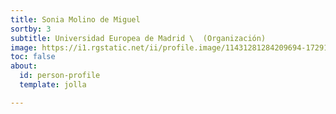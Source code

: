 ```yaml
---
title: Sonia Molino de Miguel
sortby: 3
subtitle: Universidad Europea de Madrid \  (Organización)
image: https://i1.rgstatic.net/ii/profile.image/11431281284209694-1729158710083_Q128/Sonia-Molino.jpg
toc: false
about:
  id: person-profile
  template: jolla

---
```


:::{#person-profile}
:::
